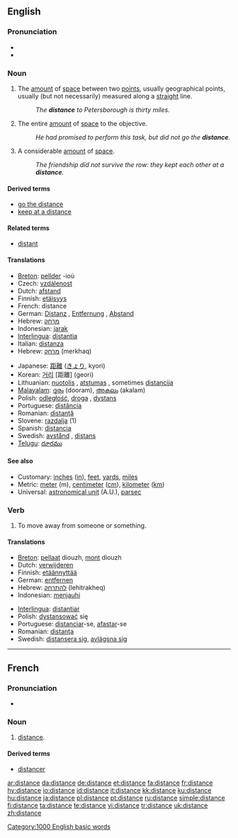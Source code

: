 ==English==

{{rank|try|loved|deal|625|distance|thinking|beginning|unless}}

===Pronunciation===
* {{IPA|/ˈdɪstəns/}}
* {{audio|en-us-distance.ogg|Audio (US)}}

===Noun===
{{en-noun|s|-}}

# {{countable}} The [[amount]] of [[space]] between two [[point]]s, usually geographical points, usually (but not necessarily) measured along a [[straight]] line.
#: ''The '''distance''' to Petersborough is thirty miles.''
# {{context|uncountable|figurative}} The entire [[amount]] of [[space]] to the objective.
#: ''He had promised to perform this task, but did not go the '''distance'''.''
# {{context|uncountable|figurative}} A considerable [[amount]] of [[space]].
#: ''The friendship did not survive the row: they kept each other at a '''distance'''.''

====Derived terms====
* [[go the distance]]
* [[keep at a distance]]

====Related terms====
* [[distant]]

====Translations====
{{trans-top|amount of space between two points}}
* [[Breton]]: [[pellder]] {{m}} -ioù {{p}}
* Czech: [[vzdálenost]] {{f}}
* Dutch: [[afstand]] {{m}}
* Finnish: [[etäisyys]]
* French: distance {{f}}
* German: [[Distanz]] {{f}}, [[Entfernung]] {{f}}, [[Abstand]] {{m}}
* Hebrew: [[מרחק]] {{m}}
* Indonesian: [[jarak]]
* [[Interlingua]]: [[distantia]]
* Italian: [[distanza]] {{f}}
* Hebrew: [[מרחק]] (merkhaq) {{m}}
{{trans-mid}}
* Japanese: [[距離]] ([[きょり]], kyori)
* Korean: [[거리]] [距離] (geori)
* Lithuanian: [[nuotolis]] {{m}}, [[atstumas]] {{m}}, sometimes [[distancija]] {{f}}
* [[Malayalam]]: [[ദൂരം]] (dooram), [[അകലം]] (akalam)
* Polish: [[odległość]], [[droga]] {{f}}, [[dystans]] {{m}}
* Portuguese: [[distância]] {{f}}
* Romanian: [[distanţă]] {{f}}
* Slovene: [[razdalja]] {{f}} (1)
* Spanish: [[distancia]] {{f}}
* Swedish: [[avstånd]] {{n}}, [[distans]] {{c}}
* [[Telugu]]: [[దూరము]]
{{trans-bottom}}

====See also====
* Customary: [[inch]]es ([[in]]), [[feet]], [[yard]]s, [[mile]]s
* Metric: [[meter]] (m), [[centimeter]] ([[cm]]), [[kilometer]] ([[km]])
* Universal: [[astronomical unit]] (A.U.), [[parsec]]

===Verb===
{{en-verb|distances|distancing|distanced}}

# To move away from someone or something.

====Translations====
{{trans-top|move away}}
* [[Breton]]: [[pellaat]] diouzh, [[mont]] diouzh
* Dutch: [[verwijderen]]
* Finnish: [[etäännyttää]]
* German: [[entfernen]]
* Hebrew: [[להתרחק]] (lehitrakheq)
* Indonesian: [[menjauhi]]
{{trans-mid}}
* [[Interlingua]]: [[distantiar]]
* Polish: [[dystansować]] się
* Portuguese: [[distanciar]]-se, [[afastar]]-se
* Romanian: [[distanţa]]
* Swedish: [[distansera sig]], [[avlägsna sig]]
{{trans-bottom}}

[[Category:1000 English basic words]]

----

==French==

===Pronunciation===
* {{IPA|/dis'tɔ̃s(ə)/}}

===Noun===
{{fr-noun|f}}

# [[distance]].

====Derived terms====
* [[distancer]]

[[ar:distance]]
[[da:distance]]
[[de:distance]]
[[et:distance]]
[[fa:distance]]
[[fr:distance]]
[[hy:distance]]
[[io:distance]]
[[id:distance]]
[[it:distance]]
[[kk:distance]]
[[ku:distance]]
[[hu:distance]]
[[ja:distance]]
[[pl:distance]]
[[pt:distance]]
[[ru:distance]]
[[simple:distance]]
[[fi:distance]]
[[ta:distance]]
[[te:distance]]
[[vi:distance]]
[[tr:distance]]
[[uk:distance]]
[[zh:distance]]